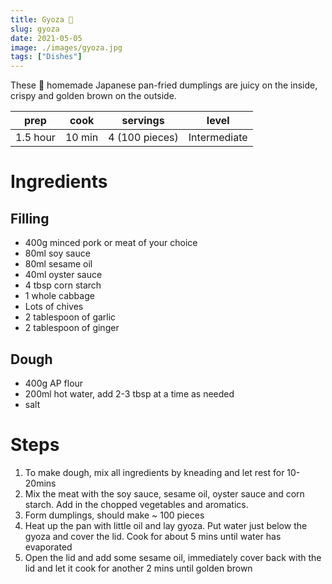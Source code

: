 ```yaml
---
title: Gyoza 🥟
slug: gyoza
date: 2021-05-05
image: ./images/gyoza.jpg
tags: ["Dishes"]
---
```


<StyledParagraph>These 💯 homemade Japanese pan-fried dumplings are juicy on the inside, crispy and golden brown on the outside.</StyledParagraph>

| prep | cook | servings | level |
| :--: | :--: | :------: | :---: |
| 1.5 hour | 10 min |  4 (100 pieces)  | Intermediate |

# Ingredients

## Filling
- <ListItem>400g minced pork or meat of your choice</ListItem>
- <ListItem>80ml soy sauce</ListItem>
- <ListItem>80ml sesame oil</ListItem>
- <ListItem>40ml oyster sauce</ListItem>
- <ListItem>4 tbsp corn starch</ListItem>
- <ListItem>1 whole cabbage</ListItem>
- <ListItem>Lots of chives</ListItem>
- <ListItem>2 tablespoon of garlic</ListItem>
- <ListItem>2 tablespoon of ginger</ListItem>

## Dough
- <ListItem>400g AP flour</ListItem>
- <ListItem>200ml hot water, add 2-3 tbsp at a time as needed</ListItem>
- <ListItem>salt</ListItem>

# Steps

1. To make dough, mix all ingredients by kneading and let rest for 10-20mins
2. Mix the meat with the soy sauce, sesame oil, oyster sauce and corn starch. Add in the chopped vegetables and aromatics. 
3. Form dumplings, should make ~ 100 pieces 
4. Heat up the pan with little oil and lay gyoza. Put water just below the gyoza and cover the lid. Cook for about 5 mins until water has evaporated
5. Open the lid and add some sesame oil, immediately cover back with the lid and let it cook for another 2 mins until golden brown